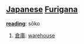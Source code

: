 == [[Japanese]] [[Furigana]] ==                             

'''[[reading]]''': sōko

# [[倉庫]]: [[warehouse]]